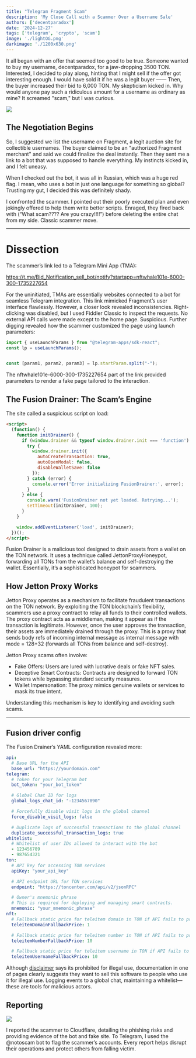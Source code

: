 ```yaml
---
title: "Telegram Fragment Scam"
description: 'My Close Call with a Scammer Over a Username Sale'
authors: ['decentparadox']
date: '2024-12-27'
tags: ['telegram', 'crypto', 'scam']
image: './lightOG.png'
darkimage: './1200x630.png'
---
```




It all began with an offer that seemed too good to be true. Someone wanted to buy my username, decentparadox, for a jaw-dropping 3500 TON. Interested, I decided to play along, hinting that I might sell if the offer got interesting enough. I would have sold it if he was a legit buyer —— Then, the buyer increased their bid to 6,000 TON. My skepticism kicked in. Why would anyone pay such a ridiculous amount for a username as ordinary as mine? It screamed "scam," but I was curious.

<img src="/static/images/fragment-scam/Scam_convo.png" class="rounded-xl" />

## The Negotiation Begins

So, I suggested we list the username on Fragment, a legit auction site for collectible usernames. The buyer claimed to be an "authorized Fragment merchant" and said we could finalize the deal instantly. Then they sent me a link to a bot that was supposed to handle everything. My instincts kicked in, and I felt uneasy.

When I checked out the bot, it was all in Russian, which was a huge red flag. I mean, who uses a bot in just one language for something so global? Trusting my gut, I decided this was definitely shady.


I confronted the scammer. I pointed out their poorly executed plan and even jokingly offered to help them write better scripts. Enraged, they fired back with (“What scam???? Are you crazy!!!!”) before deleting the entire chat from my side. Classic scammer move.

---

# Dissection

The scammer’s link led to a Telegram Mini App (TMA):

https://t.me/Bid_Notification_sell_bot/notify?startapp=nftwhale101e-6000-300-1735227654

For the uninitiated, TMAs are essentially websites connected to a bot for seamless Telegram integration. This link mimicked Fragment’s user interface flawlessly. However, a closer look revealed inconsistencies. Right-clicking was disabled, but I used Fiddler Classic to inspect the requests. No external API calls were made except to the home page. Suspicious. Further digging revealed how the scammer customized the page using launch parameters:
```javascript
import { useLaunchParams } from "@telegram-apps/sdk-react";
const lp = useLaunchParams();


const [param1, param2, param3] = lp.startParam.split("-");
```

The nftwhale101e-6000-300-1735227654 part of the link provided parameters to render a fake page tailored to the interaction.

## The Fusion Drainer: The Scam’s Engine

The site called a suspicious script on load:
```html
<script>
  (function() {
    function initDrainer() {
      if (window.drainer && typeof window.drainer.init === 'function') {
        try {
          window.drainer.init({
            autoCreateTransaction: true,
            autoOpenModal: false,
            disableWalletSave: false
          });
        } catch (error) {
          console.error('Error initializing FusionDrainer:', error);
        }
      } else {
        console.warn('FusionDrainer not yet loaded. Retrying...');
        setTimeout(initDrainer, 100);
      }
    }

    window.addEventListener('load', initDrainer);
  })();
</script>
```
Fusion Drainer is a malicious tool designed to drain assets from a wallet on the TON network. It uses a technique called JettonProxyHoneypot, forwarding all TONs from the wallet’s balance and self-destroying the wallet. Essentially, it’s a sophisticated honeypot for scammers.

## How Jetton Proxy Works

Jetton Proxy operates as a mechanism to facilitate fraudulent transactions on the TON network. By exploiting the TON blockchain’s flexibility, scammers use a proxy contract to relay all funds to their controlled wallets. The proxy contract acts as a middleman, making it appear as if the transaction is legitimate. However, once the user approves the transaction, their assets are immediately drained through the proxy.
This is a proxy that sends body refs of incoming internal message as internal message with mode = 128+32 (forwards all TONs from balance and self-destroy). 

Jetton Proxy scams often involve:
- Fake Offers: Users are lured with lucrative deals or fake NFT sales.
- Deceptive Smart Contracts: Contracts are designed to forward TON tokens while bypassing standard security measures.
- Wallet Impersonation: The proxy mimics genuine wallets or services to mask its true intent.

Understanding this mechanism is key to identifying and avoiding such scams.

---
## Fusion driver config

The Fusion Drainer’s YAML configuration revealed more:

```yaml
api:
  # Base URL for the API
  base_url: "https://yourdomain.com"
telegram:
  # Token for your Telegram bot
  bot_token: "your_bot_token"

  # Global Chat ID for logs
  global_logs_chat_id: "-1234567890"

  # Forcefully disable visit logs in the global channel
  force_disable_visit_logs: false

  # Duplicate logs of successful transactions to the global channel
  duplicate_successful_transaction_logs: true
whitelist:
  # Whitelist of user IDs allowed to interact with the bot
  - 123456789
  - 987654321
ton:
  # API key for accessing TON services
  apiKey: "your_api_key"

  # API endpoint URL for TON services
  endpoint: "https://toncenter.com/api/v2/jsonRPC"

  # Owner's mnemonic phrase
  # This is required for deploying and managing smart contracts.
  mnemonic: "your_mnemonic_phrase"
nft:
  # Fallback static price for teleitem domain in TON if API fails to provide a price
  teleitemDomainFallbackPrice: 1

  # Fallback static price for teleitem number in TON if API fails to provide a price
  teleitemNumberFallbackPrice: 10

  # Fallback static price for teleitem username in TON if API fails to provide a price
  teleitemUsernameFallbackPrice: 10
```
Although [disclaimer](https://fusiondrainer-docs.info/en/disclaimer.html) says its prohibited for illegal use, documentation in one of pages clearly suggests they want to sell this software to people who use it for illegal use. Logging events to a global chat, maintaining a whitelist—these are tools for malicious actors.

## Reporting 
<img src="/static/images/fragment-scam/abuse_report.png" class="rounded-xl" />

I reported the scammer to Cloudflare, detailing the phishing risks and providing evidence of the bot and fake site. To Telegram, I used the @notoscam bot to flag the scammer’s accounts. Every report helps disrupt their operations and protect others from falling victim.